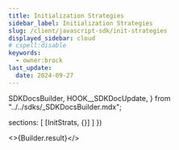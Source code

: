 ```yaml
---
title: Initialization Strategies
sidebar_label: Initialization Strategies
slug: /client/javascript-sdk/init-strategies
displayed_sidebar: cloud
# cspell:disable
keywords:
  - owner:brock
last_update:
  date: 2024-09-27
---
```



  SDKDocsBuilder,
  HOOK__SDKDocUpdate,
} from "../../sdks/_SDKDocsBuilder.mdx";


  sections: [
    [InitStrats, {}]
  ]
})


<>{Builder.result}</>

